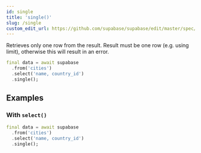 ```yaml
---
id: single
title: 'single()'
slug: /single
custom_edit_url: https://github.com/supabase/supabase/edit/master/spec/supabase_dart_v1_legacy.yml
---
```



Retrieves only one row from the result. Result must be one row (e.g. using limit), otherwise this will result in an error.

```dart
final data = await supabase
  .from('cities')
  .select('name, country_id')
  .single();
```

## Examples

### With `select()`

```dart
final data = await supabase
  .from('cities')
  .select('name, country_id')
  .single();
```
